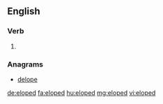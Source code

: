 ==English==

===Verb===
{{head|en}}

# {{en-past of|elope}}

===Anagrams===
* [[delope#English|delope]]

[[de:eloped]]
[[fa:eloped]]
[[hu:eloped]]
[[mg:eloped]]
[[vi:eloped]]